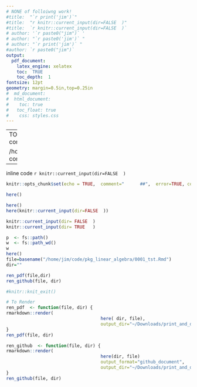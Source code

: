 ```yaml
---
# NONE of folloiwng work!
#title:  "`r print('jim')`"
#title:  "r knitr::current_input(dir=FALSE	)" 
#title:  `r knitr::current_input(dir=FALSE	)` 
# author: '`r paste0("jim")` '
# author: "`r paste0('jim')` "
# author: "`r print('jim')` "
#author: `r paste0("jim")` 
output: 
  pdf_document:
    latex_engine: xelatex
    toc:  TRUE
    toc_depth:  1
fontsize: 12pt
geometry: margin=0.5in,top=0.25in
#  md_document:
#  html_document:
#    toc: true
#  	toc_float: true
#    css: styles.css
---
```


---
TODO -- replace title, dir etc with R expressions
comments
.

/home/jim/.config/nvim/templates/skeleton.Rmd
comments
---

<!--  commments -->
inline code 
 `r knitr::current_input(dir=FALSE	)`
```r
knitr::opts_chunk$set(echo = TRUE,  comment="      ##",  error=TRUE, collapse=TRUE)

```

```r
here()
```

```r
here()
here(knitr::current_input(dir=FALSE	 ))
```

```r
knitr::current_input(dir= FALSE	 )
knitr::current_input(dir= TRUE 	 )
```
```r
p  <- fs::path()
w  <- fs::path_wd()
w
here()
file=basename("/home/jim/code/pkg_linear_algebra/0001_tst.Rmd")
dir=""

ren_pdf(file,dir)
ren_github(file, dir)

#knitr::knit_exit()

# To Render
ren_pdf  <- function(file, dir) {
rmarkdown::render(
									here( dir, file), 
									output_dir="~/Downloads/print_and_delete") 
}
ren_pdf(file, dir)

ren_github  <- function(file, dir) {
rmarkdown::render(
									here(dir, file) 
									output_format="github_document",
									output_dir="~/Downloads/print_and_delete") 
}
ren_github(file, dir)
```







